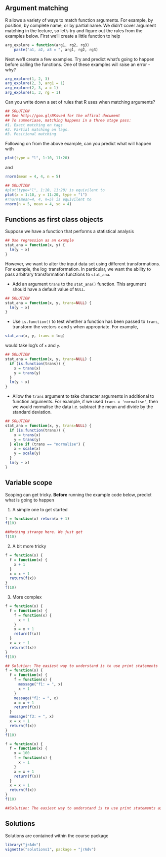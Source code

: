 ## Argument matching

R allows a variety of ways to match function arguments. For example, by position, by complete name, or by partial name. We didn't cover argument matching in the lecture, so let's try and figure out the rules from the examples below. First we'll create a little function to help

```r
arg_explore = function(arg1, rg2, rg3)
    paste("a1, a2, a3 = ", arg1, rg2, rg3)
```

\noindent Next we'll create a few examples. Try and predict what's going to happen before calling the functions. One of these examples will raise an error - why?

```r
arg_explore(1, 2, 3)
arg_explore(2, 3, arg1 = 1)
arg_explore(2, 3, a = 1)
arg_explore(1, 3, rg = 1)
```

\noindent Can you write down a set of rules that R uses when matching arguments?

```r
## SOLUTION
## See http://goo.gl/NKsved for the offical document
## To summeriase, matching happens in a three stage pass:
#1. Exact matching on tags
#2. Partial matching on tags.
#3. Positional matching
```

Following on from the above example, can you predict what will happen with

```r
plot(type = "l", 1:10, 11:20)
```

\noindent and

```r
rnorm(mean = 4, 4, n = 5)
```

```r
## SOLUTION
#plot(type="l", 1:10, 11:20) is equivilent to
plot(x = 1:10, y = 11:20, type = "l")
#rnorm(mean=4, 4, n=5) is equivilent to
rnorm(n = 5, mean = 4, sd = 4)
```

## Functions as first class objects

Suppose we have a function that performs a statistical analysis

```r
## Use regression as an example
stat_ana = function(x, y) {
  lm(y ~ x)
}
```

\noindent However, we want to alter the input data set using different
transformations. For example, the $\log$ transformation. In
particular, we want the ability to pass arbitrary transformation functions to `stat_ana`.

- Add an argument `trans` to the `stat_ana()` function. This argument should have a default value of `NULL`.
```r
## SOLUTION
stat_ana = function(x, y, trans=NULL) {
  lm(y ~ x)
}
```
- Use `is.function()` to test whether a function has been passed to `trans`, transform the vectors `x` and `y` when appropriate. For
  example,
```r
stat_ana(x, y, trans = log)
```
\noindent would take log's of `x` and `y`.
```r
## SOLUTION
stat_ana = function(x, y, trans=NULL) {
  if (is.function(trans)) {
    x = trans(x)
    y = trans(y)
  }
  lm(y ~ x)
}
```
- Allow the `trans` argument to take character arguments in additional to
  function arguments. For example, if we used `trans = 'normalise'`, then we
  would normalise the data i.e. subtract the mean and divide by the standard
    deviation.
```r
## SOLUTION
stat_ana = function(x, y, trans=NULL) {
  if (is.function(trans)) {
    x = trans(x)
    y = trans(y)
  } else if (trans == "normalise") {
    x = scale(x)
    y = scale(y)
  }
  lm(y ~ x)
}
```


## Variable scope

Scoping can get tricky. **Before** running the example code below, predict what is going to happen

1. A simple one to get started
```r
f = function(x) return(x + 1)
f(10)
```
```r
##Nothing strange here. We just get
f(10)
```
2. A bit more tricky
```r
f = function(x) {
  f = function(x) {
    x + 1
  }
  x = x + 1
  return(f(x))
}
f(10)
```
3. More complex
```r
f = function(x) {
  f = function(x) {
    f = function(x) {
      x + 1
    }
    x = x + 1
    return(f(x))
  }
  x = x + 1
  return(f(x))
}
f(10)
```

```r
## Solution: The easiest way to understand is to use print statements
f = function(x) {
  f = function(x) {
    f = function(x) {
      message("f1: = ", x)
      x + 1
    }
    message("f2: = ", x)
    x = x + 1
    return(f(x))
  }
  message("f3: = ", x)
  x = x + 1
  return(f(x))
}
f(10)
```


```r
f = function(x) {
  f = function(x) {
    x = 100
    f = function(x) {
      x + 1
    }
    x = x + 1
    return(f(x))
  }
  x = x + 1
  return(f(x))
}
f(10)
```

```r
##Solution: The easiest way to understand is to use print statements as above
```


## Solutions

Solutions are contained within the course package
```r
library("jrAdv")
vignette("solutions1", package = "jrAdv")
```
